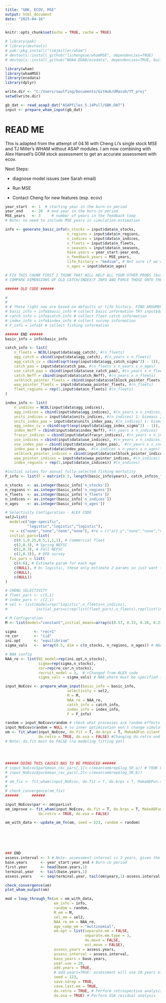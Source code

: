 ```yaml
---
title: "GBK, ECOV, MSE"
output: html_document
date: "2025-04-16"
---
```


```r
knitr::opts_chunk$set(echo = TRUE, cache = TRUE)

# library(pak)
# library(devtools)
# pak::pkg_install("timjmiller/wham")
# devtools::install_github("lichengxue/whamMSE", dependencies=TRUE)
# devtools::install_github("NOAA-EDAB/ecodata", dependencies=TRUE, build = FALSE)

library(wham)
library(whamMSE)
library(ecodata)
library(dplyr)

write.dir <- "C:/Users/swulfing/Documents/GitHub/UMassD/YT_proj"
setwd(write.dir)

gb_dat <- read_asap3_dat("ASAPfiles_5.14Pull/GBK.DAT")
input <- prepare_wham_input(gb_dat)

```

# READ ME
This is adapted from the attempt of 04.16 with Cheng Li's single stock MSE and TJ Miller's WHAM without ASAP modules. I am now combining with Alex Hansell's GOM stock assessment to get an accurate assessment with ecov.

Next Steps:

- diagnose model issues (see Sarah email)

- Run MSE

- Contact Cheng for new features (esp. ecov)

```r

year_start  <- 1  # starting year in the burn-in period
year_end    <- 20  # end year in the burn-in period
MSE_years   <- 3     # number of years in the feedback loop
# Note: no need to include MSE_years in simulation-estimation 

info <- generate_basic_info(n_stocks = input$data$n_stocks,
                            n_regions = input$data$n_regions,
                            n_indices = input$data$n_indices,
                            n_fleets = input$data$n_fleets,
                            n_seasons = input$data$n_seasons,
                            base.years = year_start:year_end,
                            n_feedback_years = MSE_years,
                            life_history = "medium", # Not sure if we're keeping this
                            n_ages = input$data$n_ages) 
```

```r

# FIX THIS CHUNK FIRST I THINK THAT WILL HELP ALL YOUR OTHER PROBS (but who even knows at this point lol)
# COMPARE DIMENSIONS OF OLD CATCH/INDEX/F INFO AND FORCE THOSE ONTO THESE

###### OLD CODE ######

# 
# 
# # These right now are based on defaults or life history. FIND ARGUMENT TO PROVIDE MYSELF
# basic_info = info$basic_info # collect basic information TRY input$data$catch_paa OR AGG CATCH
# catch_info = info$catch_info # collect fleet catch information
# index_info = info$index_info # collect survey information
# F_info = info$F # collect fishing information

###### END ######
basic_info = info$basic_info

catch_info <- list(
    n_fleets = NCOL(input$data$agg_catch), #(n_fleets)
    agg_catch = cbind(input$data$agg_catch), #(n_years x n_fleets)
    agg_catch_cv = cbind(sqrt(exp(input$data$agg_catch_sigma^2) - 1)), #(n_years x n_fleets)
    catch_paa = input$data$catch_paa, #(n_fleets x n_years x n_ages)
    use_catch_paa = cbind(input$data$use_catch_paa), #(n_years x n_fleets), 0: don't use, 1: use
    catch_Neff = cbind(input$data$catch_Neff), #(n_years x n_fleets)
    selblock_pointer_fleets = cbind(input$data$selblock_pointer_fleets), #(n_years x n_fleets)
    waa_pointer_fleets = input$data$waa_pointer_fleets, #(n_fleets)
    fleet_regions = rep(1,input$data$n_fleets) #(n_fleets)
)

index_info <- list(
    n_indices = NCOL(input$data$agg_indices),
    agg_indices = cbind(input$data$agg_indices), #(n_years x n_indices)
    units_indices = input$data$units_indices, #(n_indices) 1: biomass 2: numbers
    units_index_paa = input$data$units_index_paa, #(n_indices) 1: biomass 2: numbers
    agg_index_cv = cbind(sqrt(exp(input$data$agg_index_sigma^2) - 1)), #(n_years x n_indices)
    index_Neff = cbind(input$data$index_Neff), #(n_years x n_indices)
    fracyr_indices = cbind(input$data$fracyr_indices), #(n_years x n_indices)
    use_indices = cbind(input$data$use_indices), #(n_years x n_indices)
    use_index_paa = cbind(input$data$use_index_paa),  #(n_years x n_indices)
    index_paa = input$data$index_paa,  #(n_indices x n_years x n_ages)
    selblock_pointer_indices = cbind(input$data$selblock_pointer_indices), #(n_years x n_indices)
    waa_pointer_indices = input$data$waa_pointer_indices, #(n_indices)
    index_regions = rep(1,input$data$n_indices)) #(n_indices)

#initial values for annual fully-selected fishing mortality
F_info <- list(F = matrix(0.3, length(basic_info$years), catch_info$n_fleets)) #(n_years x n_fleets)
```

```r

n_stocks  <- as.integer(basic_info['n_stocks'])
n_regions <- as.integer(basic_info['n_regions'])
n_fleets  <- as.integer(basic_info['n_fleets'])
n_indices <- as.integer(basic_info['n_indices'])
n_ages    <- as.integer(basic_info['n_ages'])

# Selectivity Configuration - ALEX CODE
sel2=list(
  model=c("age-specific",
          "logistic","logistic","logistic"), 
  re = c("none","none","none","none"), #re = c("ar1_y","none","none","none"), use ar1 to est sel but later fixing all 
  initial_pars=list(
    c(0.1,0.25,0.5,1,1,1), # Commercial fleet
    c(2,0.3), # Spring NEFSC
    c(2,0.3), # Fall NEFSC
    c(2,0.3)), # DFO survey
  fix_pars = list(
    c(4:6), # Estimate param for each age
    c(NULL), # bc logistic, these only estimate 2 params so just want to fix first one
    c(NULL),
    c(NULL))
)

# CHENG SELECTIVITY
# fleet_pars <- c(5,1)
# index_pars <- c(2,1)
# sel <- list(model=rep("logistic",n_fleets+n_indices),
#             initial_pars=c(rep(list(fleet_pars),n_fleets),rep(list(index_pars),n_indices)))

# M Configuration
M <- list(model="constant",initial_means=array(c(0.57, 0.33, 0.26, 0.23, 0.22, 0.22), dim = c(n_stocks,n_regions,n_ages)))

sigma        <- "rec+1"
re_cor       <- "iid"
ini.opt      <- "equilibrium" 
sigma_vals   <-  array(0.5, dim = c(n_stocks, n_regions, n_ages)) # NAA sigma

# NAA config
NAA_re <- list(N1_model=rep(ini.opt,n_stocks),
               sigma=rep(sigma,n_stocks),
               cor=rep(re_cor,n_stocks),
               recruit_model = 3,  # rChanged from ALEX code
               sigma_vals = sigma_vals) # NAA_where must be specified in basic_info!
```

```r
input_NoEcov <- prepare_wham_input(basic_info = basic_info, 
                            selectivity = sel2, 
                            M = M, 
                            NAA_re = NAA_re, 
                            catch_info = catch_info, 
                            index_info = index_info, 
                            F = F_info)
```

```r


random = input_NoEcov$random # check what processes are random effects
input_NoEcov$random = NULL # so inner optimization won't change simulated RE
om <- fit_wham(input_NoEcov, do.fit = T, do.brps = T, MakeADFun.silent = TRUE,
               do.retro = TRUE, do.osa = FALSE) #Changing do.retro and do.osa as per SGaichas email
# Note: do.fit must be FALSE (no modeling fitting yet)




###### DOING THIS CAUSES NAS TO BE PRODUCED ######
# input_NoEcov$par$mean_rec_pars[,1]<-c(mean(om$rep$log_SR_a)) # TOOK OUT SUBSCRIPTS FROM OG CODE
# input_NoEcov$par$mean_rec_pars[,2]<-c(mean(om$rep$log_SR_b))
# 
# om_fix <- fit_wham(input_NoEcov, do.fit = T, do.brps = T, MakeADFun.silent = TRUE, do.retro = FALSE, do.osa = FALSE)
# 
# check_convergence(om_fix)
######      ######

input_NoEcov$par <- om$parList
om_improve <- fit_wham(input_NoEcov, do.fit = T, do.brps = T, MakeADFun.silent = TRUE,
               do.retro = TRUE, do.osa = FALSE)

om_with_data <- update_om_fn(om, seed = 123, random = random)






### END
assess.interval <- 3 # Note: assessment interval is 3 years, given the feedback period is 3 years, there will be only 1 assessment
base.years      <- year_start:year_end # Burn-in period
first.year      <- head(base.years,1)
terminal.year   <- tail(base.years,1)
assess.years    <- seq(terminal.year, tail(om$years,1)-assess.interval,by = assess.interval)

```

```r
check_convergence(om)
plot_wham_output(om)

```

```r

mod = loop_through_fn(om = om_with_data,
                      em_info = info, 
                      random = random,
                      M_em = M, 
                      sel_em = sel2,
                      NAA_re_em = NAA_re, 
                      age_comp_em = "multinomial",
                      em.opt = list(separate.em = FALSE, 
                                    separate.em.type = 3, 
                                    do.move = FALSE, 
                                    est.move = FALSE),
                      assess_years = assess.years, 
                      assess_interval = assess.interval, 
                      base_years = base.years,
                      year.use = 20,
                      add.years = TRUE, 
                      # add.years=TRUE: assessment will use 20 years of data from historical period + new years in the feedback period
                      seed = 123,
                      save.sdrep = TRUE,
                      save.last.em = TRUE,
                      do.retro = TRUE, # Perform retrospective analysis
                      do.osa = TRUE) # Perform OSA residual analysis
```



